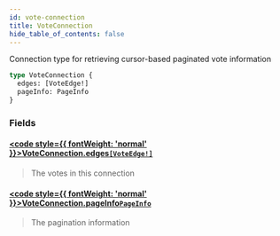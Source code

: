 ```yaml
---
id: vote-connection
title: VoteConnection
hide_table_of_contents: false
---
```








Connection type for retrieving cursor-based paginated vote information

```graphql
type VoteConnection {
  edges: [VoteEdge!]
  pageInfo: PageInfo
}
```


### Fields

#### [<code style={{ fontWeight: 'normal' }}>VoteConnection.<b>edges</b></code>](#)<Bullet />[`[VoteEdge!]`](/docs/testnet/graphql/objects/vote-edge) <Badge class="secondary" text="list"/> <Badge class="secondary" text="object"/>
> The votes in this connection
> 

#### [<code style={{ fontWeight: 'normal' }}>VoteConnection.<b>pageInfo</b></code>](#)<Bullet />[`PageInfo`](/docs/testnet/graphql/objects/page-info) <Badge class="secondary" text="object"/>
> The pagination information
> 





